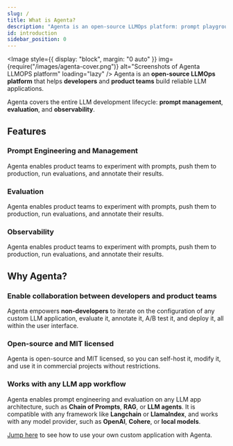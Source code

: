```yaml
---
slug: /
title: What is Agenta?
description: "Agenta is an open-source LLMOps platform: prompt playground, prompt management, LLM evaluation, and LLM Observability all in one place."
id: introduction
sidebar_position: 0
---
```



<Image
  style={{ display: "block", margin: "0 auto" }}
  img={require("/images/agenta-cover.png")}
  alt="Screenshots of Agenta LLMOPS platform"
  loading="lazy"
/>
Agenta is an **open-source LLMOps platform** that helps **developers** and **product teams** build reliable LLM applications.


Agenta covers the entire LLM development lifecycle: **prompt management**, **evaluation**, and **observability**.

## Features

### Prompt Engineering and Management

Agenta enables product teams to experiment with prompts, push them to production, run  evaluations, and annotate their results.



### Evaluation

Agenta enables product teams to experiment with prompts, push them to production, run  evaluations, and annotate their results.



### Observability

Agenta enables product teams to experiment with prompts, push them to production, run  evaluations, and annotate their results.



## Why Agenta?

### Enable collaboration between developers and product teams

Agenta empowers **non-developers** to iterate on the configuration of any custom LLM application, evaluate it, annotate it, A/B test it, and deploy it, all within the user interface.

### Open-source and MIT licensed

Agenta is open-source and MIT licensed, so you can self-host it, modify it, and use it in commercial projects without restrictions.

### Works with any LLM app workflow

Agenta enables prompt engineering and evaluation on any LLM app architecture, such as **Chain of Prompts**, **RAG**, or **LLM agents**. It is compatible with any framework like **Langchain** or **LlamaIndex**, and works with any model provider, such as **OpenAI**, **Cohere**, or **local models**.

[Jump here](/custom-workflows/overview) to see how to use your own custom application with Agenta.


